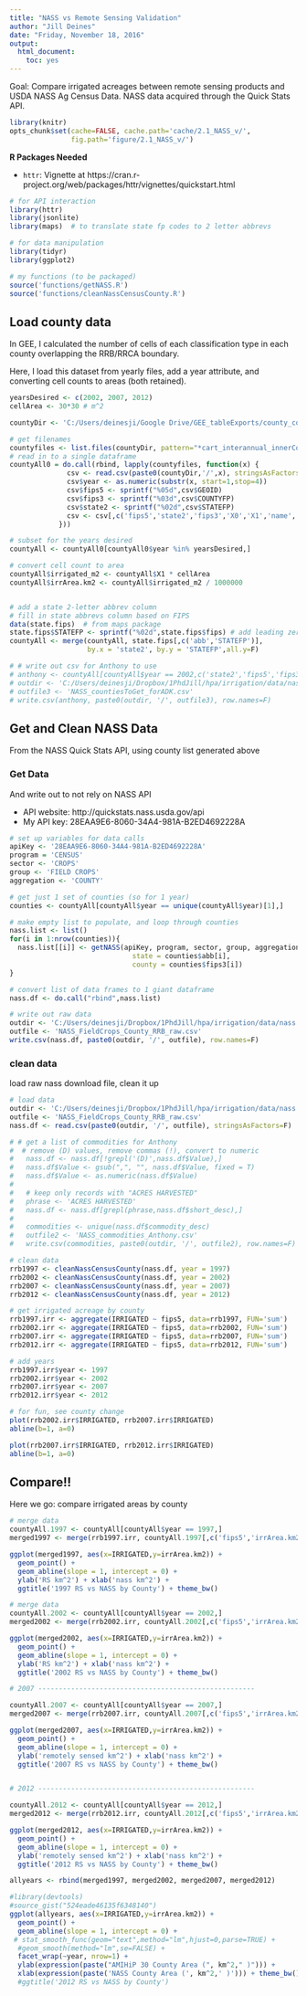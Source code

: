 ```yaml
---
title: "NASS vs Remote Sensing Validation"
author: "Jill Deines"
date: "Friday, November 18, 2016"
output: 
  html_document:
    toc: yes
---
```


Goal: Compare irrigated acreages between remote sensing products and USDA NASS Ag Census Data. NASS data acquired through the Quick Stats API.


```r
library(knitr)
opts_chunk$set(cache=FALSE, cache.path='cache/2.1_NASS_v/',
               fig.path='figure/2.1_NASS_v/')
```

**R Packages Needed**

* `httr`: Vignette at https://cran.r-project.org/web/packages/httr/vignettes/quickstart.html

```r
# for API interaction
library(httr) 
library(jsonlite)
library(maps)  # to translate state fp codes to 2 letter abbrevs

# for data manipulation
library(tidyr)
library(ggplot2)

# my functions (to be packaged)
source('functions/getNASS.R')
source('functions/cleanNassCensusCounty.R')
```


## Load county data
In GEE, I calculated the number of cells of each classification type in each county overlapping the RRB/RRCA boundary.

Here, I load this dataset from yearly files, add a year attribute, and converting cell counts to areas (both retained).



```r
yearsDesired <- c(2002, 2007, 2012)
cellArea <- 30*30 # m^2

countyDir <- 'C:/Users/deinesji/Google Drive/GEE_tableExports/county_counts_RRB_test3_cleaned'

# get filenames
countyfiles <- list.files(countyDir, pattern="*cart_interannual_innerCounties.csv")
# read in to a single dataframe
countyAll0 = do.call(rbind, lapply(countyfiles, function(x) {
              csv <- read.csv(paste0(countyDir,'/',x), stringsAsFactors = FALSE)
              csv$year <- as.numeric(substr(x, start=1,stop=4))
              csv$fips5 <- sprintf("%05d",csv$GEOID)
              csv$fips3 <- sprintf("%03d",csv$COUNTYFP)
              csv$state2 <- sprintf("%02d",csv$STATEFP)
              csv <- csv[,c('fips5','state2','fips3','X0','X1','name','year')]
            }))

# subset for the years desired
countyAll <- countyAll0[countyAll0$year %in% yearsDesired,]

# convert cell count to area
countyAll$irrigated_m2 <- countyAll$X1 * cellArea
countyAll$irrArea.km2 <- countyAll$irrigated_m2 / 1000000


# add a state 2-letter abbrev column
# fill in state abbrevs column based on FIPS
data(state.fips)  # from maps package
state.fips$STATEFP <- sprintf("%02d",state.fips$fips) # add leading zero
countyAll <- merge(countyAll, state.fips[,c('abb','STATEFP')], 
                   by.x = 'state2', by.y = 'STATEFP',all.y=F)

# # write out csv for Anthony to use
# anthony <- countyAll[countyAll$year == 2002,c('state2','fips5','fips3','abb')]
# outdir <- 'C:/Users/deinesji/Dropbox/1PhdJill/hpa/irrigation/data/nass'
# outfile3 <- 'NASS_countiesToGet_forADK.csv'
# write.csv(anthony, paste0(outdir, '/', outfile3), row.names=F)
```

## Get and Clean NASS Data
From the NASS Quick Stats API, using county list generated above

### Get Data 
And write out to not rely on NASS API

* API website: http://quickstats.nass.usda.gov/api
* My API key: 28EAA9E6-8060-34A4-981A-B2ED4692228A

```r
# set up variables for data calls
apiKey <- '28EAA9E6-8060-34A4-981A-B2ED4692228A'
program = 'CENSUS'
sector <- 'CROPS'
group <- 'FIELD CROPS'
aggregation <- 'COUNTY'

# get just 1 set of counties (so for 1 year)
counties <- countyAll[countyAll$year == unique(countyAll$year)[1],]

# make empty list to populate, and loop through counties
nass.list <- list()
for(i in 1:nrow(counties)){
  nass.list[[i]] <- getNASS(apiKey, program, sector, group, aggregation, 
                              state = counties$abb[i],
                              county = counties$fips3[i])
}

# convert list of data frames to 1 giant dataframe
nass.df <- do.call("rbind",nass.list)

# write out raw data
outdir <- 'C:/Users/deinesji/Dropbox/1PhdJill/hpa/irrigation/data/nass'
outfile <- 'NASS_FieldCrops_County_RRB_raw.csv'
write.csv(nass.df, paste0(outdir, '/', outfile), row.names=F)
```


### clean data
load raw nass download file, clean it up

```r
# load data
outdir <- 'C:/Users/deinesji/Dropbox/1PhdJill/hpa/irrigation/data/nass'
outfile <- 'NASS_FieldCrops_County_RRB_raw.csv'
nass.df <- read.csv(paste0(outdir, '/', outfile), stringsAsFactors=F)

# # get a list of commodities for Anthony
#  # remove (D) values, remove commas (!), convert to numeric
#   nass.df <- nass.df[!grepl('(D)',nass.df$Value),]
#   nass.df$Value <- gsub(",", "", nass.df$Value, fixed = T)
#   nass.df$Value <- as.numeric(nass.df$Value)
#   
#   # keep only records with "ACRES HARVESTED"
#   phrase <- 'ACRES HARVESTED'
#   nass.df <- nass.df[grepl(phrase,nass.df$short_desc),]
# 
#   commodities <- unique(nass.df$commodity_desc)
#   outfile2 <- 'NASS_commodities_Anthony.csv'
#   write.csv(commodities, paste0(outdir, '/', outfile2), row.names=F)

# clean data
rrb1997 <- cleanNassCensusCounty(nass.df, year = 1997)
rrb2002 <- cleanNassCensusCounty(nass.df, year = 2002)
rrb2007 <- cleanNassCensusCounty(nass.df, year = 2007)
rrb2012 <- cleanNassCensusCounty(nass.df, year = 2012)

# get irrigated acreage by county
rrb1997.irr <- aggregate(IRRIGATED ~ fips5, data=rrb1997, FUN='sum')
rrb2002.irr <- aggregate(IRRIGATED ~ fips5, data=rrb2002, FUN='sum')
rrb2007.irr <- aggregate(IRRIGATED ~ fips5, data=rrb2007, FUN='sum')
rrb2012.irr <- aggregate(IRRIGATED ~ fips5, data=rrb2012, FUN='sum')

# add years
rrb1997.irr$year <- 1997
rrb2002.irr$year <- 2002
rrb2007.irr$year <- 2007
rrb2012.irr$year <- 2012

# for fun, see county change
plot(rrb2002.irr$IRRIGATED, rrb2007.irr$IRRIGATED)
abline(b=1, a=0)

plot(rrb2007.irr$IRRIGATED, rrb2012.irr$IRRIGATED)
abline(b=1, a=0)
```

## Compare!!

Here we go: compare irrigated areas by county

```r
# merge data
countyAll.1997 <- countyAll[countyAll$year == 1997,]
merged1997 <- merge(rrb1997.irr, countyAll.1997[,c('fips5','irrArea.km2')])

ggplot(merged1997, aes(x=IRRIGATED,y=irrArea.km2)) +
  geom_point() +
  geom_abline(slope = 1, intercept = 0) + 
  ylab('RS km^2') + xlab('nass km^2') +
  ggtitle('1997 RS vs NASS by County') + theme_bw()

# merge data
countyAll.2002 <- countyAll[countyAll$year == 2002,]
merged2002 <- merge(rrb2002.irr, countyAll.2002[,c('fips5','irrArea.km2')])

ggplot(merged2002, aes(x=IRRIGATED,y=irrArea.km2)) +
  geom_point() +
  geom_abline(slope = 1, intercept = 0) + 
  ylab('RS km^2') + xlab('nass km^2') +
  ggtitle('2002 RS vs NASS by County') + theme_bw()

# 2007 -----------------------------------------------------

countyAll.2007 <- countyAll[countyAll$year == 2007,]
merged2007 <- merge(rrb2007.irr, countyAll.2007[,c('fips5','irrArea.km2')])

ggplot(merged2007, aes(x=IRRIGATED,y=irrArea.km2)) +
  geom_point() +
  geom_abline(slope = 1, intercept = 0) + 
  ylab('remotely sensed km^2') + xlab('nass km^2') +
  ggtitle('2007 RS vs NASS by County') + theme_bw()


# 2012 -----------------------------------------------------

countyAll.2012 <- countyAll[countyAll$year == 2012,]
merged2012 <- merge(rrb2012.irr, countyAll.2012[,c('fips5','irrArea.km2')])

ggplot(merged2012, aes(x=IRRIGATED,y=irrArea.km2)) +
  geom_point() +
  geom_abline(slope = 1, intercept = 0) + 
  ylab('remotely sensed km^2') + xlab('nass km^2') +
  ggtitle('2012 RS vs NASS by County') + theme_bw()
```

```r
allyears <- rbind(merged1997, merged2002, merged2007, merged2012)

#library(devtools)
#source_gist("524eade46135f6348140")
ggplot(allyears, aes(x=IRRIGATED,y=irrArea.km2)) +
  geom_point() +
  geom_abline(slope = 1, intercept = 0) + 
 # stat_smooth_func(geom="text",method="lm",hjust=0,parse=TRUE) +
  #geom_smooth(method="lm",se=FALSE) +
  facet_wrap(~year, nrow=1) +
  ylab(expression(paste("AMIHiP 30 County Area (", km^2," )"))) + 
  xlab(expression(paste('NASS County Area (', km^2,' )'))) + theme_bw() #+
  #ggtitle('2012 RS vs NASS by County')  
```


